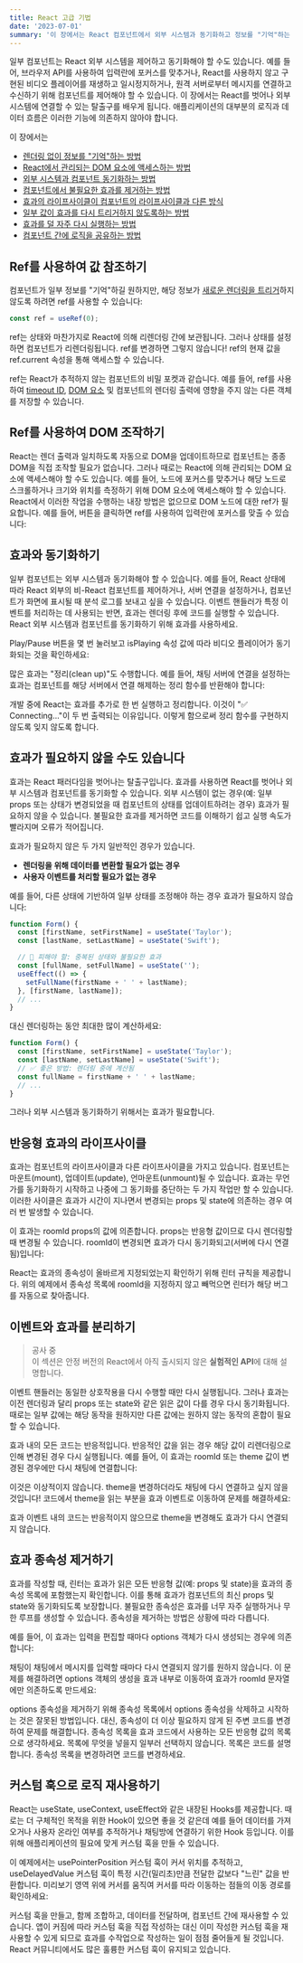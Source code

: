 ```yaml
---
title: React 고급 기법
date: '2023-07-01'
summary: '이 장에서는 React 컴포넌트에서 외부 시스템과 동기화하고 정보를 "기억"하는 고급 기법을 다루며, 커스텀 훅을 활용하여 로직을 재사용하는 방법을 소개합니다.'
---
```



일부 컴포넌트는 React 외부 시스템을 제어하고 동기화해야 할 수도 있습니다. 예를 들어, 브라우저 API를 사용하여 입력란에 포커스를 맞추거나, React를 사용하지 않고 구현된 비디오 플레이어를 재생하고 일시정지하거나, 원격 서버로부터 메시지를 연결하고 수신하기 위해 컴포넌트를 제어해야 할 수 있습니다. 이 장에서는 React를 벗어나 외부 시스템에 연결할 수 있는 탈출구를 배우게 됩니다. 애플리케이션의 대부분의 로직과 데이터 흐름은 이러한 기능에 의존하지 않아야 합니다.

이 장에서는

-   [렌더링 없이 정보를 "기억"하는 방법](https://wikidocs.net/203669)
-   [React에서 관리되는 DOM 요소에 액세스하는 방법](https://wikidocs.net/203749)
-   [외부 시스템과 컴포넌트 동기화하는 방법](https://wikidocs.net/203755)
-   [컴포넌트에서 불필요한 효과를 제거하는 방법](https://wikidocs.net/203754)
-   [효과의 라이프사이클이 컴포넌트의 라이프사이클과 다른 방식](https://wikidocs.net/203753)
-   [일부 값이 효과를 다시 트리거하지 않도록하는 방법](https://wikidocs.net/203752)
-   [효과를 덜 자주 다시 실행하는 방법](https://wikidocs.net/203751)
-   [컴포넌트 간에 로직을 공유하는 방법](https://wikidocs.net/203750)

## Ref를 사용하여 값 참조하기

컴포넌트가 일부 정보를 "기억"하길 원하지만, 해당 정보가 [새로운 렌더링을 트리거](https://react.dev/learn/render-and-commit)하지 않도록 하려면 ref를 사용할 수 있습니다:

```jsx
const ref = useRef(0);
```

ref는 상태와 마찬가지로 React에 의해 리렌더링 간에 보관됩니다. 그러나 상태를 설정하면 컴포넌트가 리렌더링됩니다. ref를 변경하면 그렇지 않습니다! ref의 현재 값을 ref.current 속성을 통해 액세스할 수 있습니다.


ref는 React가 추적하지 않는 컴포넌트의 비밀 포켓과 같습니다. 예를 들어, ref를 사용하여 [timeout ID](https://developer.mozilla.org/en-US/docs/Web/API/setTimeout#return_value), [DOM 요소](https://developer.mozilla.org/en-US/docs/Web/API/Element) 및 컴포넌트의 렌더링 출력에 영향을 주지 않는 다른 객체를 저장할 수 있습니다.

## Ref를 사용하여 DOM 조작하기

React는 렌더 출력과 일치하도록 자동으로 DOM을 업데이트하므로 컴포넌트는 종종 DOM을 직접 조작할 필요가 없습니다. 그러나 때로는 React에 의해 관리되는 DOM 요소에 액세스해야 할 수도 있습니다. 예를 들어, 노드에 포커스를 맞추거나 해당 노드로 스크롤하거나 크기와 위치를 측정하기 위해 DOM 요소에 액세스해야 할 수 있습니다. React에서 이러한 작업을 수행하는 내장 방법은 없으므로 DOM 노드에 대한 ref가 필요합니다. 예를 들어, 버튼을 클릭하면 ref를 사용하여 입력란에 포커스를 맞출 수 있습니다:

## 효과와 동기화하기

일부 컴포넌트는 외부 시스템과 동기화해야 할 수 있습니다. 예를 들어, React 상태에 따라 React 외부의 비-React 컴포넌트를 제어하거나, 서버 연결을 설정하거나, 컴포넌트가 화면에 표시될 때 분석 로그를 보내고 싶을 수 있습니다. 이벤트 핸들러가 특정 이벤트를 처리하는 데 사용되는 반면, 효과는 렌더링 후에 코드를 실행할 수 있습니다. React 외부 시스템과 컴포넌트를 동기화하기 위해 효과를 사용하세요.

Play/Pause 버튼을 몇 번 눌러보고 isPlaying 속성 값에 따라 비디오 플레이어가 동기화되는 것을 확인하세요:


많은 효과는 "정리(clean up)"도 수행합니다. 예를 들어, 채팅 서버에 연결을 설정하는 효과는 컴포넌트를 해당 서버에서 연결 해제하는 정리 함수를 반환해야 합니다:

개발 중에 React는 효과를 추가로 한 번 실행하고 정리합니다. 이것이 "✅ Connecting..."이 두 번 출력되는 이유입니다. 이렇게 함으로써 정리 함수를 구현하지 않도록 잊지 않도록 합니다.

## 효과가 필요하지 않을 수도 있습니다

효과는 React 패러다임을 벗어나는 탈출구입니다. 효과를 사용하면 React를 벗어나 외부 시스템과 컴포넌트를 동기화할 수 있습니다. 외부 시스템이 없는 경우(예: 일부 props 또는 상태가 변경되었을 때 컴포넌트의 상태를 업데이트하려는 경우) 효과가 필요하지 않을 수 있습니다. 불필요한 효과를 제거하면 코드를 이해하기 쉽고 실행 속도가 빨라지며 오류가 적어집니다.

효과가 필요하지 않은 두 가지 일반적인 경우가 있습니다.

-   **렌더링을 위해 데이터를 변환할 필요가 없는 경우**
-   **사용자 이벤트를 처리할 필요가 없는 경우**

예를 들어, 다른 상태에 기반하여 일부 상태를 조정해야 하는 경우 효과가 필요하지 않습니다:

```jsx
function Form() {
  const [firstName, setFirstName] = useState('Taylor');
  const [lastName, setLastName] = useState('Swift');

  // 🔴 피해야 할: 중복된 상태와 불필요한 효과
  const [fullName, setFullName] = useState('');
  useEffect(() => {
    setFullName(firstName + ' ' + lastName);
  }, [firstName, lastName]);
  // ...
}
```

대신 렌더링하는 동안 최대한 많이 계산하세요:

```jsx
function Form() {
  const [firstName, setFirstName] = useState('Taylor');
  const [lastName, setLastName] = useState('Swift');
  // ✅ 좋은 방법: 렌더링 중에 계산됨
  const fullName = firstName + ' ' + lastName;
  // ...
}
```

그러나 외부 시스템과 동기화하기 위해서는 효과가 필요합니다.

## 반응형 효과의 라이프사이클

효과는 컴포넌트의 라이프사이클과 다른 라이프사이클을 가지고 있습니다. 컴포넌트는 마운트(mount), 업데이트(update), 언마운트(unmount)될 수 있습니다. 효과는 무언가를 동기화하기 시작하고 나중에 그 동기화를 중단하는 두 가지 작업만 할 수 있습니다. 이러한 사이클은 효과가 시간이 지나면서 변경되는 props 및 state에 의존하는 경우 여러 번 발생할 수 있습니다.

이 효과는 roomId props의 값에 의존합니다. props는 반응형 값이므로 다시 렌더링할 때 변경될 수 있습니다. roomId이 변경되면 효과가 다시 동기화되고(서버에 다시 연결됨)입니다:

React는 효과의 종속성이 올바르게 지정되었는지 확인하기 위해 린터 규칙을 제공합니다. 위의 예제에서 종속성 목록에 roomId을 지정하지 않고 빼먹으면 린터가 해당 버그를 자동으로 찾아줍니다.

## 이벤트와 효과를 분리하기

> 공사 중  
이 섹션은 안정 버전의 React에서 아직 출시되지 않은 **실험적인 API**에 대해 설명합니다.

이벤트 핸들러는 동일한 상호작용을 다시 수행할 때만 다시 실행됩니다. 그러나 효과는 이전 렌더링과 달리 props 또는 state와 같은 읽은 값이 다를 경우 다시 동기화됩니다. 때로는 일부 값에는 해당 동작을 원하지만 다른 값에는 원하지 않는 동작의 혼합이 필요할 수 있습니다.

효과 내의 모든 코드는 반응적입니다. 반응적인 값을 읽는 경우 해당 값이 리렌더링으로 인해 변경된 경우 다시 실행됩니다. 예를 들어, 이 효과는 roomId 또는 theme 값이 변경된 경우에만 다시 채팅에 연결합니다:


이것은 이상적이지 않습니다. theme을 변경하더라도 채팅에 다시 연결하고 싶지 않을 것입니다! 코드에서 theme을 읽는 부분을 효과 이벤트로 이동하여 문제를 해결하세요:


효과 이벤트 내의 코드는 반응적이지 않으므로 theme을 변경해도 효과가 다시 연결되지 않습니다.

## 효과 종속성 제거하기

효과를 작성할 때, 린터는 효과가 읽은 모든 반응형 값(예: props 및 state)을 효과의 종속성 목록에 포함했는지 확인합니다. 이를 통해 효과가 컴포넌트의 최신 props 및 state와 동기화되도록 보장합니다. 불필요한 종속성은 효과를 너무 자주 실행하거나 무한 루프를 생성할 수 있습니다. 종속성을 제거하는 방법은 상황에 따라 다릅니다.

예를 들어, 이 효과는 입력을 편집할 때마다 options 객체가 다시 생성되는 경우에 의존합니다:


채팅이 채팅에서 메시지를 입력할 때마다 다시 연결되지 않기를 원하지 않습니다. 이 문제를 해결하려면 options 객체의 생성을 효과 내부로 이동하여 효과가 roomId 문자열에만 의존하도록 만드세요:


options 종속성을 제거하기 위해 종속성 목록에서 options 종속성을 삭제하고 시작하는 것은 잘못된 방법입니다. 대신, 종속성이 더 이상 필요하지 않게 된 주변 코드를 변경하여 문제를 해결합니다. 종속성 목록을 효과 코드에서 사용하는 모든 반응형 값의 목록으로 생각하세요. 목록에 무엇을 넣을지 일부러 선택하지 않습니다. 목록은 코드를 설명합니다. 종속성 목록을 변경하려면 코드를 변경하세요.

## 커스텀 훅으로 로직 재사용하기

React는 useState, useContext, useEffect와 같은 내장된 Hooks를 제공합니다. 때로는 더 구체적인 목적을 위한 Hook이 있으면 좋을 것 같은데 예를 들어 데이터를 가져오거나 사용자 온라인 여부를 추적하거나 채팅방에 연결하기 위한 Hook 등입니다. 이를 위해 애플리케이션의 필요에 맞게 커스텀 훅을 만들 수 있습니다.

이 예제에서는 usePointerPosition 커스텀 훅이 커서 위치를 추적하고, useDelayedValue 커스텀 훅이 특정 시간(밀리초)만큼 전달한 값보다 "느린" 값을 반환합니다. 미리보기 영역 위에 커서를 움직여 커서를 따라 이동하는 점들의 이동 경로를 확인하세요:



커스텀 훅을 만들고, 함께 조합하고, 데이터를 전달하며, 컴포넌트 간에 재사용할 수 있습니다. 앱이 커짐에 따라 커스텀 훅을 직접 작성하는 대신 이미 작성한 커스텀 훅을 재사용할 수 있게 되므로 효과를 수작업으로 작성하는 일이 점점 줄어들게 될 것입니다. React 커뮤니티에서도 많은 훌륭한 커스텀 훅이 유지되고 있습니다.